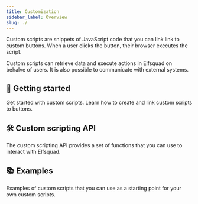 ```yaml
---
title: Customization
sidebar_label: Overview
slug: ./
---
```



Custom scripts are snippets of JavaScript code that you can link link to
custom buttons. When a user clicks the button, their browser executes
the script.

Custom scripts can retrieve data and execute actions in Elfsquad on
behalve of users. It is also possible to communicate with external
systems.

<div class="grid grid-cols-1 md:grid-cols-2 gap-8">
  <Card link="/docs/customization/getting-started">
    <h2>🚀 Getting started</h2>
    <p class="mb-0">Get started with custom scripts. Learn how to create and link custom scripts to buttons.</p>
  </Card>

  <Card link="/docs/customization/custom-scripting-api">
    <h2>🛠️ Custom scripting API</h2>
    <p class="mb-0">The custom scripting API provides a set of functions that you can use to interact with Elfsquad.</p>
  </Card>
  <Card link="/docs/customization/examples">
    <h2>📚 Examples</h2>
    <p class="mb-0">Examples of custom scripts that you can use as a starting point for your own custom scripts.</p>
  </Card>
</div>

